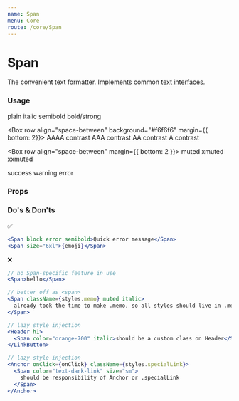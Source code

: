 ```yaml
---
name: Span
menu: Core
route: /core/Span
---
```




# Span

The convenient text formatter. Implements common [text interfaces](/constants/text).

### Usage

<Playground>
  <Box row align="space-between" margin={{ bottom: 2 }}>
    <Span>plain</Span>
    <Span italic>italic</Span>
    <Span semibold>semibold</Span>
    <Span bold>bold/strong</Span>
  </Box>

  <Box row align="space-between" background="#f6f6f6" margin={{ bottom: 2}}>
    <Span contrast="AAAA">AAAA contrast</Span>
    <Span contrast="AAA">AAA contrast</Span>
    <Span contrast="AA">AA contrast</Span>
    <Span contrast="A">A contrast</Span>
  </Box>

  <Box row align="space-between" margin={{ bottom: 2 }}>
    <Span muted>muted</Span>
    <Span xmuted>xmuted</Span>
    <Span xxmuted>xxmuted</Span>
  </Box>

  <Box row align="space-between">
    <Span success>success</Span>
    <Span warning>warning</Span>
    <Span error>error</Span>
  </Box>
</Playground>


### Props

<Props of={Span} />


### Do's & Don'ts

✅

```jsx
<Span block error semibold>Quick error message</Span>
<Span size="6xl">{emoji}</Span>
```

❌

```jsx
// no Span-specific feature in use
<Span>hello</Span>

// better off as <span>
<Span className={styles.memo} muted italic>
  already took the time to make .memo, so all styles should live in .memo
</Span>

// lazy style injection
<Header h1>
  <Span color="orange-700" italic>should be a custom class on Header</Span>
</LinkButton>

// lazy style injection
<Anchor onClick={onClick} className={styles.specialLink}>
  <Span color="text-dark-link" size="sm">
    should be responsibility of Anchor or .specialLink
  </Span>
</Anchor>
```
